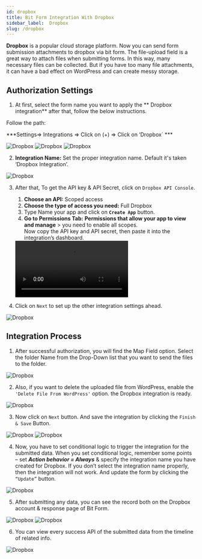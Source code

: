 ```yaml
---
id: dropbox
title: Bit Form Integration With Dropbox
sidebar_label:  Dropbox
slug: /dropbox
---
```


**Dropbox** is a popular cloud storage platform. Now you can send form submission attachments to dropbox via bit form. The file-upload field is a great way to attach files when submitting forms. In this way, many necessary files can be collected. But if you have too many file attachments, it can have a bad effect on WordPress and can create messy storage.

## Authorization Settings

1. At first, select the form name you want to apply the ** Dropbox integration** after that, follow the below instructions.

  Follow the path:

  ***Settings=> Integrations => Click on (+) => Click on ‘Dropbox` ***

  <Image src="dropbox/create-a-form" alt="Dropbox" w="1020" h="350" />
  <Image src="dropbox/add-integration" alt="Dropbox" w="1020" h="350" />
  <Image src="dropbox/available-integration" alt="Dropbox" w="1020" h="350" />

2. **Integration Name:** Set the proper integration name. Default it's taken ‘Dropbox Integration’.
 <Image src="dropbox/dropbox-integration-default-name" alt="Dropbox" w="1020" h="350" />

3.	After that, To get the API key & API Secret, click on `Dropbox API Console`.
    1. **Choose an API:**  Scoped access
    2. **Choose the type of access you need:**  Full Dropbox
    3. Type Name your app and click on **`Create App`** button. 
    4. **Go to Permissions Tab:** **Permissions that allow your app to view and manage** > you need to enable all scopes. <br/>Now copy the API key and API secret, then paste it into the integration’s dashboard.
     <Video src="dropbox-api-console" alt="Dropbox" w="1020" h="350" />
      
    2. After that, to get the Access Code, click on **`Dropbox Access Code`**. And Create a Access Code. Now copy the Generated Access Code and paste it into the integration’s dashboard. And Click on **`“Authorize”`** button.
      <Video src="dropbox-access-code" alt="Dropbox" w="1020" h="350" />

4.	Click on `Next` to set up the other integration settings ahead.
 <Image src="dropbox/authorization-completed-after-next" alt="Dropbox" w="1020" h="350" />

## Integration Process

1. After successful authorization, you will find the Map Field option. Select the folder Name from the Drop-Down list that you want to send the files to the folder.
 <Image src="dropbox/integration-field-map" alt="Dropbox" w="1020" h="350" />


2.	Also, if you want to delete the uploaded file from WordPress, enable the `'Delete File From WordPress'` option. the Dropbox integration is ready.

 <Image src="dropbox/delete-file-form-wordpress" alt="Dropbox" w="1020" h="350" />


3.	Now click on `Next` button. And save the integration by clicking the `Finish & Save` Button.
 <Image src="dropbox/dropbox-integration-finish-and-save" alt="Dropbox" w="1020" h="350" />
 <Image src="dropbox/completed-dropbox-integration" alt="Dropbox" w="1020" h="350" />

4.	Now, you have to set conditional logic to trigger the integration for the submitted data. When you set conditional logic, remember some points – set ***Action behavior = Always*** & specify the integration name you have created for Dropbox. If you don’t select the integration name properly, then the integration will not work. And update the form by clicking the `“Update”` button.
 <Image src="dropbox/dropbox-conditional-logics" alt="Dropbox" w="1020" h="350" />

5.	After submitting any data, you can see the record both on the Dropbox account & response page of Bit Form.
 <Image src="dropbox/bitform-responses" alt="Dropbox" w="1020" h="350" />
 <Image src="dropbox/dropbox-file-check" alt="Dropbox" w="1020" h="350" />

6.	You can view every success API of the submitted data from the timeline of related info. 
 <Image src="dropbox/biform-related-info" alt="Dropbox" w="1020" h="350" />
